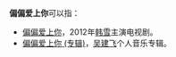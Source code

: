 '''偏偏爱上你'''可以指：
* [[偏偏爱上你|偏偏爱上你]]，2012年[[韩雪|韩雪]]主演电视剧。
* [[偏偏爱上你_(专辑)|偏偏爱上你 (专辑)]]，[[吴建飞|吴建飞]]个人音乐专辑。

{{disambig|P|cat=五字作品消歧义}}